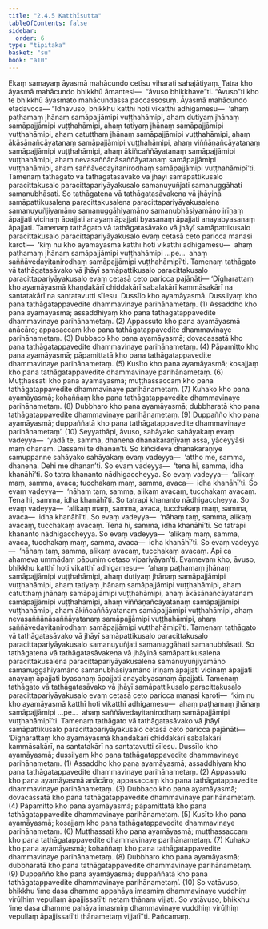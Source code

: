 ```yaml
---
title: "2.4.5 Katthīsutta"
tableOfContents: false
sidebar:
  order: 6
type: "tipitaka"
basket: "su"
book: "a10"
---
```



<DynamicBreadcrumb />

<Division number="85" book="a10">

<Paragraph number="658" book="a10">
Ekaṃ samayaṃ āyasmā mahācundo cetīsu viharati sahajātiyaṃ. Tatra kho āyasmā mahācundo bhikkhū āmantesi—  “āvuso bhikkhave”ti. “Āvuso”ti kho te bhikkhū āyasmato mahācundassa paccassosuṃ. Āyasmā mahācundo etadavoca—
</Paragraph>

<Paragraph number="659" book="a10">
“Idhāvuso, bhikkhu katthī hoti vikatthī adhigamesu—  ‘ahaṃ paṭhamaṃ jhānaṃ samāpajjāmipi vuṭṭhahāmipi, ahaṃ dutiyaṃ jhānaṃ samāpajjāmipi vuṭṭhahāmipi, ahaṃ tatiyaṃ jhānaṃ samāpajjāmipi vuṭṭhahāmipi, ahaṃ catutthaṃ jhānaṃ samāpajjāmipi vuṭṭhahāmipi, ahaṃ ākāsānañcāyatanaṃ samāpajjāmipi vuṭṭhahāmipi, ahaṃ viññāṇañcāyatanaṃ samāpajjāmipi vuṭṭhahāmipi, ahaṃ ākiñcaññāyatanaṃ samāpajjāmipi vuṭṭhahāmipi, ahaṃ nevasaññānāsaññāyatanaṃ samāpajjāmipi vuṭṭhahāmipi, ahaṃ saññāvedayitanirodhaṃ samāpajjāmipi vuṭṭhahāmipī’ti.
</Paragraph>

<Paragraph number="660" book="a10">
Tamenaṃ tathāgato vā tathāgatasāvako vā jhāyī samāpattikusalo paracittakusalo paracittapariyāyakusalo samanuyuñjati samanuggāhati samanubhāsati. So tathāgatena vā tathāgatasāvakena vā jhāyinā samāpattikusalena paracittakusalena paracittapariyāyakusalena samanuyuñjiyamāno samanuggāhiyamāno samanubhāsiyamāno irīṇaṃ āpajjati vicinaṃ āpajjati anayaṃ āpajjati byasanaṃ āpajjati anayabyasanaṃ āpajjati.
</Paragraph>

<Paragraph number="661" book="a10">
Tamenaṃ tathāgato vā tathāgatasāvako vā jhāyī samāpattikusalo paracittakusalo paracittapariyāyakusalo evaṃ cetasā ceto paricca manasi karoti—  ‘kiṃ nu kho ayamāyasmā katthī hoti vikatthī adhigamesu—  ahaṃ paṭhamaṃ jhānaṃ samāpajjāmipi vuṭṭhahāmipi …pe…  ahaṃ saññāvedayitanirodhaṃ samāpajjāmipi vuṭṭhahāmipī’ti.
</Paragraph>

<Paragraph number="662" book="a10">
Tamenaṃ tathāgato vā tathāgatasāvako vā jhāyī samāpattikusalo paracittakusalo paracittapariyāyakusalo evaṃ cetasā ceto paricca pajānāti—
</Paragraph>

<Paragraph number="663" book="a10">
‘Dīgharattaṃ kho ayamāyasmā khaṇḍakārī chiddakārī sabalakārī kammāsakārī na santatakārī na santatavutti sīlesu. Dussīlo kho ayamāyasmā. Dussilyaṃ kho pana tathāgatappavedite dhammavinaye parihānametaṃ. (1)
</Paragraph>

<Paragraph number="664" book="a10">
Assaddho kho pana ayamāyasmā; assaddhiyaṃ kho pana tathāgatappavedite dhammavinaye parihānametaṃ. (2)
</Paragraph>

<Paragraph number="665" book="a10">
Appassuto kho pana ayamāyasmā anācāro; appasaccaṃ kho pana tathāgatappavedite dhammavinaye parihānametaṃ. (3)
</Paragraph>

<Paragraph number="666" book="a10">
Dubbaco kho pana ayamāyasmā; dovacassatā kho pana tathāgatappavedite dhammavinaye parihānametaṃ. (4)
</Paragraph>

<Paragraph number="667" book="a10">
Pāpamitto kho pana ayamāyasmā; pāpamittatā kho pana tathāgatappavedite dhammavinaye parihānametaṃ. (5)
</Paragraph>

<Paragraph number="668" book="a10">
Kusīto kho pana ayamāyasmā; kosajjaṃ kho pana tathāgatappavedite dhammavinaye parihānametaṃ. (6)
</Paragraph>

<Paragraph number="669" book="a10">
Muṭṭhassati kho pana ayamāyasmā; muṭṭhassaccaṃ kho pana tathāgatappavedite dhammavinaye parihānametaṃ. (7)
</Paragraph>

<Paragraph number="670" book="a10">
Kuhako kho pana ayamāyasmā; kohaññaṃ kho pana tathāgatappavedite dhammavinaye parihānametaṃ. (8)
</Paragraph>

<Paragraph number="671" book="a10">
Dubbharo kho pana ayamāyasmā; dubbharatā kho pana tathāgatappavedite dhammavinaye parihānametaṃ. (9)
</Paragraph>

<Paragraph number="672" book="a10">
Duppañño kho pana ayamāyasmā; duppaññatā kho pana tathāgatappavedite dhammavinaye parihānametaṃ’. (10)
</Paragraph>

<Paragraph number="673" book="a10">
Seyyathāpi, āvuso, sahāyako sahāyakaṃ evaṃ vadeyya—  ‘yadā te, samma, dhanena dhanakaraṇīyaṃ assa, yāceyyāsi maṃ dhanaṃ. Dassāmi te dhanan’ti. So kiñcideva dhanakaraṇīye samuppanne sahāyako sahāyakaṃ evaṃ vadeyya—  ‘attho me, samma, dhanena. Dehi me dhanan’ti. So evaṃ vadeyya—  ‘tena hi, samma, idha khanāhī’ti. So tatra khananto nādhigaccheyya. So evaṃ vadeyya—  ‘alikaṃ maṃ, samma, avaca; tucchakaṃ maṃ, samma, avaca—  idha khanāhī’ti. So evaṃ vadeyya—  ‘nāhaṃ taṃ, samma, alikaṃ avacaṃ, tucchakaṃ avacaṃ. Tena hi, samma, idha khanāhī’ti. So tatrapi khananto nādhigaccheyya. So evaṃ vadeyya—  ‘alikaṃ maṃ, samma, avaca, tucchakaṃ maṃ, samma, avaca—  idha khanāhī’ti. So evaṃ vadeyya—  ‘nāhaṃ taṃ, samma, alikaṃ avacaṃ, tucchakaṃ avacaṃ. Tena hi, samma, idha khanāhī’ti. So tatrapi khananto nādhigaccheyya. So evaṃ vadeyya—  ‘alikaṃ maṃ, samma, avaca, tucchakaṃ maṃ, samma, avaca—  idha khanāhī’ti. So evaṃ vadeyya—  ‘nāhaṃ taṃ, samma, alikaṃ avacaṃ, tucchakaṃ avacaṃ. Api ca ahameva ummādaṃ pāpuṇiṃ cetaso vipariyāyan’ti.
</Paragraph>

<Paragraph number="674" book="a10">
Evamevaṃ kho, āvuso, bhikkhu katthī hoti vikatthī adhigamesu—  ‘ahaṃ paṭhamaṃ jhānaṃ samāpajjāmipi vuṭṭhahāmipi, ahaṃ dutiyaṃ jhānaṃ samāpajjāmipi vuṭṭhahāmipi, ahaṃ tatiyaṃ jhānaṃ samāpajjāmipi vuṭṭhahāmipi, ahaṃ catutthaṃ jhānaṃ samāpajjāmipi vuṭṭhahāmipi, ahaṃ ākāsānañcāyatanaṃ samāpajjāmipi vuṭṭhahāmipi, ahaṃ viññāṇañcāyatanaṃ samāpajjāmipi vuṭṭhahāmipi, ahaṃ ākiñcaññāyatanaṃ samāpajjāmipi vuṭṭhahāmipi, ahaṃ nevasaññānāsaññāyatanaṃ samāpajjāmipi vuṭṭhahāmipi, ahaṃ saññāvedayitanirodhaṃ samāpajjāmipi vuṭṭhahāmipī’ti.
</Paragraph>

<Paragraph number="675" book="a10">
Tamenaṃ tathāgato vā tathāgatasāvako vā jhāyī samāpattikusalo paracittakusalo paracittapariyāyakusalo samanuyuñjati samanuggāhati samanubhāsati. So tathāgatena vā tathāgatasāvakena vā jhāyinā samāpattikusalena paracittakusalena paracittapariyāyakusalena samanuyuñjiyamāno samanuggāhiyamāno samanubhāsiyamāno irīṇaṃ āpajjati vicinaṃ āpajjati anayaṃ āpajjati byasanaṃ āpajjati anayabyasanaṃ āpajjati.
</Paragraph>

<Paragraph number="676" book="a10">
Tamenaṃ tathāgato vā tathāgatasāvako vā jhāyī samāpattikusalo paracittakusalo paracittapariyāyakusalo evaṃ cetasā ceto paricca manasi karoti—  ‘kiṃ nu kho ayamāyasmā katthī hoti vikatthī adhigamesu—  ahaṃ paṭhamaṃ jhānaṃ samāpajjāmipi …pe…  ahaṃ saññāvedayitanirodhaṃ samāpajjāmipi vuṭṭhahāmipī’ti.
</Paragraph>

<Paragraph number="677" book="a10">
Tamenaṃ tathāgato vā tathāgatasāvako vā jhāyī samāpattikusalo paracittapariyāyakusalo cetasā ceto paricca pajānāti—
</Paragraph>

<Paragraph number="678" book="a10">
‘Dīgharattaṃ kho ayamāyasmā khaṇḍakārī chiddakārī sabalakārī kammāsakārī, na santatakārī na santatavutti sīlesu. Dussīlo kho ayamāyasmā; dussilyaṃ kho pana tathāgatappavedite dhammavinaye parihānametaṃ. (1)
</Paragraph>

<Paragraph number="679" book="a10">
Assaddho kho pana ayamāyasmā; assaddhiyaṃ kho pana tathāgatappavedite dhammavinaye parihānametaṃ. (2)
</Paragraph>

<Paragraph number="680" book="a10">
Appassuto kho pana ayamāyasmā anācāro; appasaccaṃ kho pana tathāgatappavedite dhammavinaye parihānametaṃ. (3)
</Paragraph>

<Paragraph number="681" book="a10">
Dubbaco kho pana ayamāyasmā; dovacassatā kho pana tathāgatappavedite dhammavinaye parihānametaṃ. (4)
</Paragraph>

<Paragraph number="682" book="a10">
Pāpamitto kho pana ayamāyasmā; pāpamittatā kho pana tathāgatappavedite dhammavinaye parihānametaṃ. (5)
</Paragraph>

<Paragraph number="683" book="a10">
Kusīto kho pana ayamāyasmā; kosajjaṃ kho pana tathāgatappavedite dhammavinaye parihānametaṃ. (6)
</Paragraph>

<Paragraph number="684" book="a10">
Muṭṭhassati kho pana ayamāyasmā; muṭṭhassaccaṃ kho pana tathāgatappavedite dhammavinaye parihānametaṃ. (7)
</Paragraph>

<Paragraph number="685" book="a10">
Kuhako kho pana ayamāyasmā; kohaññaṃ kho pana tathāgatappavedite dhammavinaye parihānametaṃ. (8)
</Paragraph>

<Paragraph number="686" book="a10">
Dubbharo kho pana ayamāyasmā; dubbharatā kho pana tathāgatappavedite dhammavinaye parihānametaṃ. (9)
</Paragraph>

<Paragraph number="687" book="a10">
Duppañño kho pana ayamāyasmā; duppaññatā kho pana tathāgatappavedite dhammavinaye parihānametaṃ’. (10)
</Paragraph>

<Paragraph number="688" book="a10">
So vatāvuso, bhikkhu ‘ime dasa dhamme appahāya imasmiṃ dhammavinaye vuddhiṃ virūḷhiṃ vepullaṃ āpajjissatī’ti netaṃ ṭhānaṃ vijjati. So vatāvuso, bhikkhu ‘ime dasa dhamme pahāya imasmiṃ dhammavinaye vuddhiṃ virūḷhiṃ vepullaṃ āpajjissatī’ti ṭhānametaṃ vijjatī”ti.

</Paragraph>
</Division>

<Paragraph number="689" type="center" book="a10">
Pañcamaṃ.
</Paragraph>